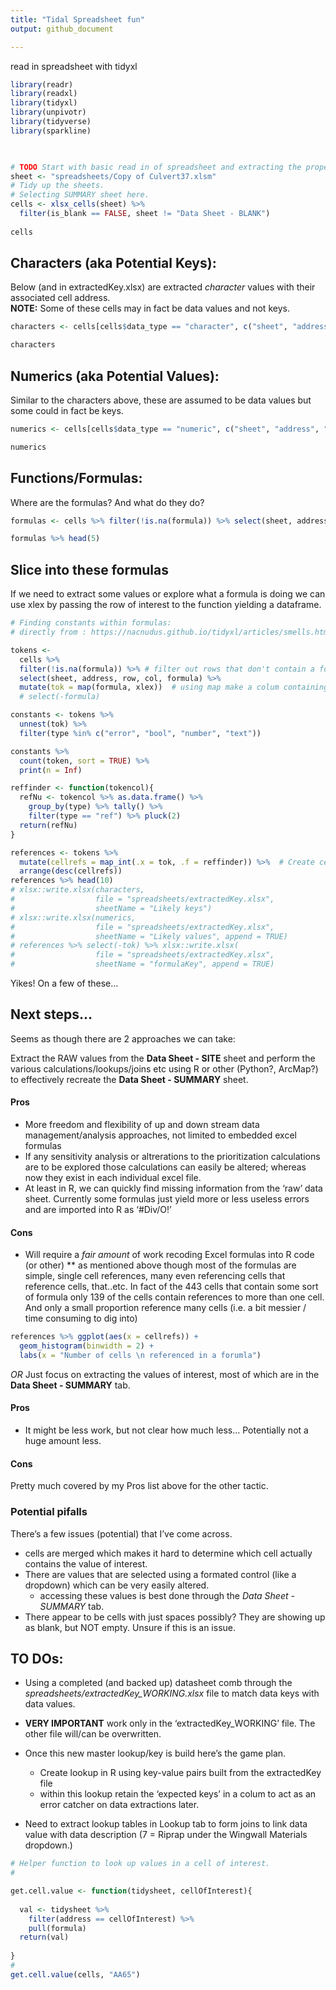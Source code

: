 ```yaml
---
title: "Tidal Spreadsheet fun"
output: github_document

---
```


read in spreadsheet with tidyxl

```r

library(readr)
library(readxl)
library(tidyxl)
library(unpivotr)
library(tidyverse)
library(sparkline)

    
```


```r

# TODO Start with basic read in of spreadsheet and extracting the proper cells.
sheet <- "spreadsheets/Copy of Culvert37.xlsm" 
# Tidy up the sheets. 
# Selecting SUMMARY sheet here.
cells <- xlsx_cells(sheet) %>% 
  filter(is_blank == FALSE, sheet != "Data Sheet - BLANK") 
  
cells

```



## Characters (aka Potential Keys):
Below (and in extractedKey.xlsx) are extracted *character* values with their associated cell address.  
**NOTE:** Some of these cells may in fact be data values and not keys.  

```r
characters <- cells[cells$data_type == "character", c("sheet", "address", "character")]

characters
```

## Numerics (aka Potential Values):
Similar to the characters above, these are assumed to be data values but some could in fact be keys.  
```r
numerics <- cells[cells$data_type == "numeric", c("sheet", "address", "numeric")]

numerics
```



## Functions/Formulas:
Where are the formulas? And what do they do?

```r
formulas <- cells %>% filter(!is.na(formula)) %>% select(sheet, address, formula)

formulas %>% head(5)
```

## Slice into these formulas
If we need to extract some values or explore what a formula is doing we can use xlex by passing the row of interest to the function yielding a dataframe.

```r

# Finding constants within formulas:
# directly from : https://nacnudus.github.io/tidyxl/articles/smells.html

tokens <-
  cells %>%
  filter(!is.na(formula)) %>% # filter out rows that don't contain a formula
  select(sheet, address, row, col, formula) %>% 
  mutate(tok = map(formula, xlex))  # using map make a colum containing a dataframe with the information from xlex()
  # select(-formula)

constants <- tokens %>% 
  unnest(tok) %>% 
  filter(type %in% c("error", "bool", "number", "text"))

constants %>%
  count(token, sort = TRUE) %>%
  print(n = Inf)

reffinder <- function(tokencol){
  refNu <- tokencol %>% as.data.frame() %>% 
    group_by(type) %>% tally() %>% 
    filter(type == "ref") %>% pluck(2)
  return(refNu)
}

references <- tokens %>% 
  mutate(cellrefs = map_int(.x = tok, .f = reffinder)) %>%  # Create cellrefs to hold the number of cells a formula references.
  arrange(desc(cellrefs))
references %>% head(10)
# xlsx::write.xlsx(characters,
#                  file = "spreadsheets/extractedKey.xlsx",
#                  sheetName = "Likely keys")
# xlsx::write.xlsx(numerics,
#                  file = "spreadsheets/extractedKey.xlsx",
#                  sheetName = "Likely values", append = TRUE)
# references %>% select(-tok) %>% xlsx::write.xlsx(
#                  file = "spreadsheets/extractedKey.xlsx",
#                  sheetName = "formulaKey", append = TRUE)

```


Yikes! On a few of these...

## Next steps...
Seems as though there are 2 approaches we can take:  

Extract the RAW values from the **Data Sheet - SITE** sheet and perform the various calculations/lookups/joins etc using R or other (Python?, ArcMap?)  to effectively recreate the **Data Sheet - SUMMARY** sheet.


#### Pros 
* More freedom and flexibility of up and down stream data management/analysis approaches, not limited to embedded excel formulas  
* If any sensitivity analysis or altrerations to the prioritization calculations are to be explored those calculations can easily be altered; whereas now they exist in each individual excel file.
* At least in R, we can quickly find missing information from the 'raw' data sheet. Currently some formulas just yield more or less useless errors and are imported into R as '#Div/O!' 

#### Cons
* Will require a _fair amount_  of work recoding Excel formulas into R code (or other)
  ** as mentioned above though most of the formulas are simple, single cell references, many even referencing cells that reference cells, that..etc. In fact of the 443 cells that contain some sort of formula only 139 of the cells contain references to more than one cell. And only a small proportion reference many cells (i.e. a bit messier / time consuming to dig into)
  
```r

references %>% ggplot(aes(x = cellrefs)) + 
  geom_histogram(binwidth = 2) + 
  labs(x = "Number of cells \n referenced in a forumla")

```


*OR* Just focus on extracting the values of interest, most of which are in the **Data Sheet - SUMMARY** tab.   

#### Pros
* It might be less work, but not clear how much less... Potentially not a huge amount less.

#### Cons
Pretty much covered by my Pros list above for the other tactic. 

### Potential pifalls
There's a few issues (potential) that I've come across.  

* cells are merged which makes it hard to determine which cell actually contains the value of interest.  
* There are values that are selected using a formated control (like a dropdown) which can be very easily altered.  
  + accessing these values is best done through the *Data Sheet - SUMMARY* tab.  
* There appear to be cells with just spaces possibly? They are showing up as blank, but NOT empty. Unsure if this is an issue.


## TO DOs:  
* Using a completed (and backed up) datasheet comb through the *spreadsheets/extractedKey_WORKING.xlsx* file to match data keys with data values.   

* **VERY IMPORTANT** work only in the 'extractedKey_WORKING' file. The other file will/can be overwritten.  

* Once this new master lookup/key is build here's the game plan.  
  + Create lookup in R using key-value pairs  built from the extractedKey file
  + within this lookup retain the 'expected keys' in a colum to act as an error catcher on data extractions later.  
* Need to extract lookup tables in Lookup tab to form joins to link data value with data description (7 = Riprap under the Wingwall Materials dropdown.)  


```r

# Helper function to look up values in a cell of interest.
# 

get.cell.value <- function(tidysheet, cellOfInterest){
  
  val <- tidysheet %>% 
    filter(address == cellOfInterest) %>% 
    pull(formula)
  return(val)
  
}
#   
get.cell.value(cells, "AA65")


```



